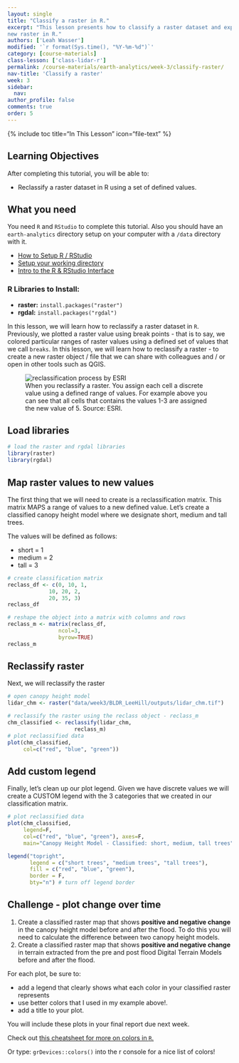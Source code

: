 ```yaml
---
layout: single
title: "Classify a raster in R."
excerpt: "This lesson presents how to classify a raster dataset and export it as a
new raster in R."
authors: ['Leah Wasser']
modified: '`r format(Sys.time(), "%Y-%m-%d")`'
category: [course-materials]
class-lesson: ['class-lidar-r']
permalink: /course-materials/earth-analytics/week-3/classify-raster/
nav-title: 'Classify a raster'
week: 3
sidebar:
  nav:
author_profile: false
comments: true
order: 5
---
```


{% include toc title="In This Lesson" icon="file-text" %}

<div class='notice--success' markdown="1">

## <i class="fa fa-graduation-cap" aria-hidden="true"></i> Learning Objectives

After completing this tutorial, you will be able to:

* Reclassify a raster dataset in R using a set of defined values.

## <i class="fa fa-check-square-o fa-2" aria-hidden="true"></i> What you need

You need `R` and `RStudio` to complete this tutorial. Also you should have
an `earth-analytics` directory setup on your computer with a `/data`
directory with it.

* [How to Setup R / RStudio](/course-materials/earth-analytics/week-1/setup-r-rstudio/)
* [Setup your working directory](/course-materials/earth-analytics/week-1/setup-working-directory/)
* [Intro to the R & RStudio Interface](/course-materials/earth-analytics/week-1/intro-to-r-and-rstudio)

### R Libraries to Install:

* **raster:** `install.packages("raster")`
* **rgdal:** `install.packages("rgdal")`

</div>

In this lesson, we will learn how to reclassify a raster dataset in `R`. Previously,
we plotted a raster value using break points - that is to say, we colored particular
ranges of raster values using a defined set of values that we call `breaks`.
In this lesson, we will learn how to reclassify a raster - to create a new raster
object / file that we can share with colleagues and / or open in other tools such
as QGIS.

<figure>
<img src="http://resources.esri.com/help/9.3/arcgisdesktop/com/gp_toolref/geoprocessing_with_3d_analyst/Reclass_Reclass2.gif" alt="reclassification process by ESRI">
<figcaption>When you reclassify a raster. You assign each cell a discrete value
using a defined range of values. For example above you can see that all cells that
contains the values 1-3 are assigned the new value of 5. Source: ESRI.
</figcaption>
</figure>

## Load libraries

```r
# load the raster and rgdal libraries
library(raster)
library(rgdal)
```

## Map raster values to new values

The first thing that we will need to create is a reclassification matrix. This
matrix MAPS a range of values to a new defined value. Let's create a classified
canopy height model where we designate short, medium and tall trees.

The values will be defined as follows:

* short = 1
* medium = 2
* tall = 3


```r
# create classification matrix
reclass_df <- c(0, 10, 1,
             10, 20, 2,
             20, 35, 3)
reclass_df

# reshape the object into a matrix with columns and rows
reclass_m <- matrix(reclass_df,
                ncol=3,
                byrow=TRUE)
reclass_m

```

## Reclassify raster

Next, we will reclassify the raster

```r
# open canopy height model
lidar_chm <- raster("data/week3/BLDR_LeeHill/outputs/lidar_chm.tif")

# reclassify the raster using the reclass object - reclass_m
chm_classified <- reclassify(lidar_chm,
                     reclass_m)
# plot reclassified data
plot(chm_classified,
     col=c("red", "blue", "green"))

```


## Add custom legend

Finally, let's clean up our plot legend. Given we have discrete values we will
create a CUSTOM legend with the 3 categories that we created in our classification matrix.


```r
# plot reclassified data
plot(chm_classified,
     legend=F,
     col=c("red", "blue", "green"), axes=F,
     main="Canopy Height Model - Classified: short, medium, tall trees")

legend("topright",
       legend = c("short trees", "medium trees", "tall trees"),
       fill = c("red", "blue", "green"),
       border = F,
       bty="n") # turn off legend border

```

<div class="notice--warning" markdown="1">

## <i class="fa fa-pencil-square-o" aria-hidden="true"></i> Challenge - plot change over time

1. Create a classified raster map that shows **positive and negative change** in the canopy height model before and after the flood. To do this you will need to calculate the difference
between two canopy height models.
2. Create a classified raster map that shows **positive and negative change** in terrain extracted from the pre and post flood Digital Terrain Models
before and after the flood.

For each plot, be sure to:

* add a legend that clearly shows what each color in your classified raster represents
* use better colors that I used in my example above!.
* add a title to your plot.

You will include these plots in your final report due next week.

Check out <a href="https://www.nceas.ucsb.edu/~frazier/RSpatialGuides/colorPaletteCheatsheet.pdf" target="_blank">this cheatsheet for more on colors in `R`. </a>

Or type: `grDevices::colors()` into the r console for a nice list of colors!
</div>

